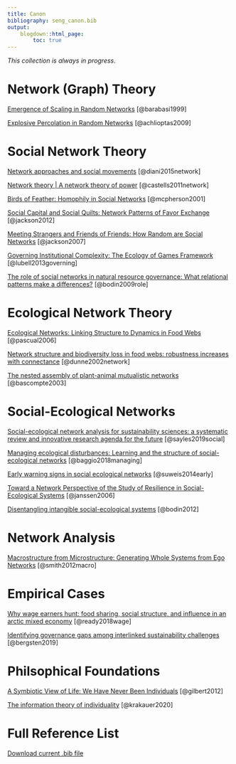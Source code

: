 ```yaml
---
title: Canon
bibliography: seng_canon.bib
output:
    blogdown::html_page:
        toc: true
---
```


*This collection is always in progress*. 

# Network (Graph) Theory 

[Emergence of Scaling in Random Networks](https://homes.luddy.indiana.edu/jbollen/I501F13/readings/Science-1999-Barabasi-509-12.pdf) [@barabasi1999]

[Explosive Percolation in Random Networks](http://www.uvm.edu/pdodds/files/papers/others/2009/achlioptas2009a.pdf) [@achlioptas2009]

# Social Network Theory 

[Network approaches and social movements](https://www.oxfordhandbooks.com/view/10.1093/oxfordhb/9780199678402.001.0001/oxfordhb-9780199678402-e-9) [@diani2015network]

[Network theory | A network theory of power](https://ijoc.org/index.php/ijoc/article/view/1136/553) [@castells2011network]

[Birds of Feather: Homophily in Social Networks](https://www.annualreviews.org/doi/pdf/10.1146/annurev.soc.27.1.415) [@mcpherson2001]

[Social Capital and Social Quilts: Network Patterns of Favor Exchange](http://citeseerx.ist.psu.edu/viewdoc/download?doi=10.1.1.154.2629&rep=rep1&type=pdf) [@jackson2012]

[Meeting Strangers and Friends of Friends: How Random are Social Networks](http://citeseerx.ist.psu.edu/viewdoc/download?doi=10.1.1.84.8381&rep=rep1&type=pdf) [@jackson2007]

[Governing Institutional Complexity: The Ecology of Games Framework](https://onlinelibrary.wiley.com/doi/pdf/10.1111/psj.12028?casa_token=qidLJtKNYLgAAAAA%3AdDWTYUMb1oFzVHiOegyTcFPZjv7D9qFElERhqwvd3LqH7pKuuYdZFWOQkUyhVS5dBPxY5WoopfypIpk) [@lubell2013governing]  

[The role of social networks in natural resource governance: What relational patterns make a differences?](https://www.stockholmresiliencecenter.org/download/18.5ce3bd8012d79a5929580003005/Bodin+and+Crona+2009_Social+networks+in+NRM+review.pdf) [@bodin2009role]

# Ecological Network Theory 

[Ecological Networks: Linking Structure to Dynamics in Food Webs](https://books.google.com/books?hl=en&lr=&id=YpQRDAAAQBAJ&oi=fnd&pg=PP1&ots=K642d6Yw6X&sig=jYbQ1ORGpkloo8l3dxWSLaRB0fI#v=onepage&q&f=false) [@pascual2006]

[Network structure and biodiversity loss in food webs: robustness increases with connectance](https://onlinelibrary.wiley.com/doi/abs/10.1046/j.1461-0248.2002.00354.x) [@dunne2002network]

[The nested assembly of plant-animal mutualistic networks](https://www.pnas.org/content/pnas/100/16/9383.full.pdf) [@bascompte2003]

# Social-Ecological Networks

[Social-ecological network analysis for sustainability sciences: a systematic review and innovative research agenda for the future](https://iopscience.iop.org/article/10.1088/1748-9326/ab2619/pdf) [@sayles2019social]

[Managing ecological disturbances: Learning and the structure of social-ecological networks](https://www.sciencedirect.com/science/article/pii/S1364815217313075/pdfft?casa_token=V6jbplf111wAAAAA:SLSMw9lKHtWf8yefTzdNPWGDyilN8woe7zp-78fuRtSW8yTkZXf4BNEku0RCYTOTqp-ZJZXnNg&md5=afeb4de4cb5f0c326cd4aec2cc178778&pid=1-s2.0-S1364815217313075-main.pdf) [@baggio2018managing]

[Early warning signs in social ecological networks](https://journals.plos.org/plosone/article/file?id=10.1371/journal.pone.0101851&type=printable) [@suweis2014early]

[Toward a Network Perspective of the Study of Resilience in Social-Ecological Systems](https://www.ecologyandsociety.org/vol11/iss1/art15/ES-2005-1462.pdf) [@janssen2006]

[Disentangling intangible social-ecological systems](http://explorer.bee.oregonstate.edu/Topic/InfluenceNetworks/Documents/DisentanglingIntangibleSES.pdf) [@bodin2012]

# Network Analysis

[Macrostructure from Microstructure: Generating Whole Systems from Ego Networks](https://www.ncbi.nlm.nih.gov/pmc/articles/PMC4203462/) [@smith2012macro]

# Empirical Cases

[Why wage earners hunt: food sharing, social structure, and influence in an arctic mixed economy](http://eprints.lse.ac.uk/86516/1/Power_Why%20wage%20earners%20hunt_2018.pdf) [@ready2018wage]

[Identifying governance gaps among interlinked sustainability challenges](https://www.sciencedirect.com/science/article/pii/S1462901118303010/pdfft?isDTMRedir=true&download=true) [@bergsten2019]

# Philsophical Foundations

[A Symbiotic View of Life: We Have Never Been Individuals](https://www.journals.uchicago.edu/doi/pdfplus/10.1086/668166) [@gilbert2012]

[The information theory of individuality](https://link.springer.com/content/pdf/10.1007/s12064-020-00313-7.pdf) [@krakauer2020]


# Full Reference List

[Download current .bib file](/bib/seng_canon.bib)

